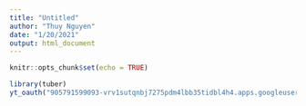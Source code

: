 ```yaml
---
title: "Untitled"
author: "Thuy Nguyen"
date: "1/20/2021"
output: html_document
---
```


```r
knitr::opts_chunk$set(echo = TRUE)
```

```r
library(tuber)
yt_oauth("905791599093-vrv1sutqnbj7275pdm4lbb35tidbl4h4.apps.googleusercontent.com", "yrKja27QCL1OpRXz3i82pPkx")
```

